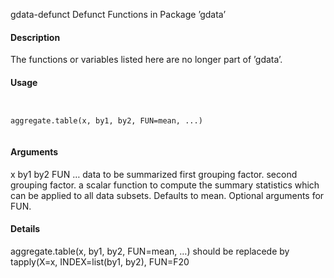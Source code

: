 gdata-defunct
Defunct Functions in Package ’gdata’

#### Description

The functions or variables listed here are no longer part of ’gdata’.

#### Usage
<pre><code>

aggregate.table(x, by1, by2, FUN=mean, ...)

</code></pre>
#### Arguments

x
by1
by2
FUN
...
data to be summarized
first grouping factor.
second grouping factor.
a scalar function to compute the summary statistics which can be applied to all
data subsets. Defaults to mean.
Optional arguments for FUN.

#### Details

aggregate.table(x, by1, by2, FUN=mean, ...) should be replacede by tapply(X=x, INDEX=list(by1, by2), FUN=F20
